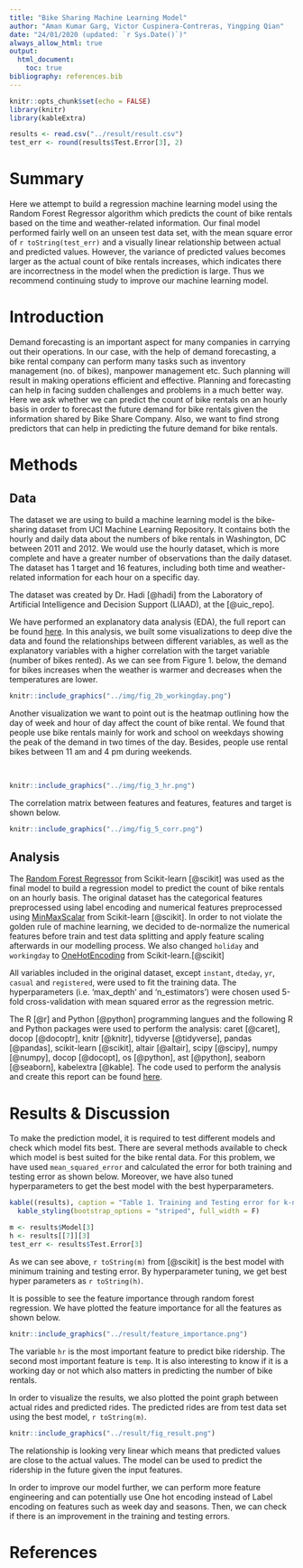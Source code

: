 ```yaml
---
title: "Bike Sharing Machine Learning Model"
author: "Aman Kumar Garg, Victor Cuspinera-Contreras, Yingping Qian"
date: "24/01/2020 (updated: `r Sys.Date()`)"
always_allow_html: true
output: 
  html_document: 
    toc: true
bibliography: references.bib
---
```


```r
knitr::opts_chunk$set(echo = FALSE)
library(knitr)
library(kableExtra)
```

```r
results <- read.csv("../result/result.csv")
test_err <- round(results$Test.Error[3], 2)
```

# Summary
Here we attempt to build a regression machine learning model using the Random Forest Regressor algorithm which predicts the count of bike rentals based on the time and weather-related information. Our final model performed fairly well on an unseen test data set, with the mean square error of ``r toString(test_err)`` and a visually linear relationship between actual and predicted values. However, the variance of predicted values becomes larger as the actual count of bike rentals increases, which indicates there are incorrectness in the model when the prediction is large. Thus we recommend continuing study to improve our machine learning model.

# Introduction
Demand forecasting is an important aspect for many companies in carrying out their operations. In our case, with the help of demand forecasting, a bike rental company can perform many tasks such as inventory management (no. of bikes), manpower management etc. Such planning will result in making operations efficient and effective. Planning and forecasting can help in facing sudden challenges and problems in a much better way.
Here we ask whether we can predict the count of bike rentals on an hourly basis in order to forecast the future demand for bike rentals given the information shared by Bike Share Company. Also, we want to find strong predictors that can help in predicting the future demand for bike rentals.

# Methods

## Data
The dataset we are using to build a machine learning model is the bike-sharing dataset from UCI Machine Learning Repository. It contains both the hourly and daily data about the numbers of bike rentals in Washington, DC between 2011 and 2012. We would use the hourly dataset, which is more complete and have a greater number of observations than the daily dataset. The dataset has 1 target and 16 features, including both time and weather-related information for each hour on a specific day. 

The dataset was created by Dr. Hadi [@hadi] from the Laboratory of Artificial Intelligence and Decision Support (LIAAD), at the [@uic_repo].

We have performed an explanatory data analysis (EDA), the full report can be found [here](https://github.com/UBC-MDS/DSCI_522_Group_409/blob/master/eda/EDA_summary.md). In this analysis, we built some visualizations to deep dive the data and found the relationships between different variables, as well as the explanatory variables with a higher correlation with the target variable (number of bikes rented). As we can see from Figure 1. below, the demand for bikes increases when the weather is warmer and decreases when the temperatures are lower.
  
```r
knitr::include_graphics("../img/fig_2b_workingday.png")
```

Another visualization we want to point out is the heatmap outlining how the day of week and hour of day affect the count of bike rental.  We found that people use bike rentals mainly for work and school on weekdays showing the peak of the demand in two times of the day. Besides, people use rental bikes between 11 am and 4 pm during weekends.

<br>
```r
knitr::include_graphics("../img/fig_3_hr.png")
```

The correlation matrix between features and features, features and target is shown below.

```r
knitr::include_graphics("../img/fig_5_corr.png")
```

## Analysis
The [Random Forest Regressor](https://scikit-learn.org/stable/modules/generated/sklearn.ensemble.RandomForestRegressor.html) from Scikit-learn [@scikit] was used as the final model to build a regression model to predict the count of bike rentals on an hourly basis. The original dataset has the categorical features preprocessed using label encoding and numerical features preprocessed using [MinMaxScalar](https://scikit-learn.org/stable/modules/generated/sklearn.preprocessing.MinMaxScaler.html) from Scikit-learn [@scikit]. In order to not violate the golden rule of machine learning, we decided to de-normalize the numerical features before train and test data splitting and apply feature scaling afterwards in our modelling process. We also changed `holiday` and `workingday` to [OneHotEncoding](https://scikit-learn.org/stable/modules/generated/sklearn.preprocessing.OneHotEncoder.html) from Scikit-learn.[@scikit]

All variables included in the original dataset, except `instant`, `dteday`, `yr`, `casual` and `registered`, were used to fit the training data. The hyperparameters (i.e. ‘max_depth’ and ‘n_estimators’) were chosen used 5-fold cross-validation with mean squared error as the regression metric.

The R [@r] and Python [@python] programming langues and the following R and Python packages were used to perform the analysis: caret [@caret], docop [@docoptr], knitr [@knitr], tidyverse [@tidyverse], pandas [@pandas], scikit-learn [@scikit], altair [@altair], scipy [@scipy], numpy [@numpy], docop [@docopt], os [@python], ast [@python], seaborn [@seaborn], kabelextra [@kable]. The code used to perform the analysis and create this report can be found [here](https://github.com/UBC-MDS/DSCI_522_Group_409).

# Results & Discussion
To make the prediction model, it is required to test different models and check which model fits best. There are several methods available to check which model is best suited for the bike rental data. For this problem, we have used `mean_squared_error` and calculated the error for both training and testing error as shown below. Moreover, we have also tuned hyperparameters to get the best model with the best hyperparameters.   

```r
kable((results), caption = "Table 1. Training and Testing error for k-nearest neighbors, RandomForest and Linear Regression.") %>% 
  kable_styling(bootstrap_options = "striped", full_width = F)

m <- results$Model[3]
h <- results[[7]][3]
test_err <- results$Test.Error[3]
```

As we can see above, ``r toString(m)`` from [@scikit] is the best model with minimum training and testing error. By hyperparameter tuning, we get best hyper parameters as ``r toString(h)``. 

It is possible to see the feature importance through random forest regression. We have plotted the feature importance for all the features as shown below.


```r
knitr::include_graphics("../result/feature_importance.png")
```

The variable `hr` is the most important feature to predict bike ridership. The second most important feature is `temp`. It is also interesting to know if it is a working day or not which also matters in predicting the number of bike rentals.

In order to visualize the results, we also plotted the point graph between actual rides and predicted rides. The predicted rides are from test data set using the best model, ``r toString(m)``. 

```r
knitr::include_graphics("../result/fig_result.png")
```

The relationship is looking very linear which means that predicted values are close to the actual values. The model can be used to predict the ridership in the future given the input features. 

In order to improve our model further, we can perform more feature engineering and can potentially use One hot encoding instead of Label encoding on features such as week day and seasons. Then, we can check if there is an improvement in the training and testing errors. 



# References

